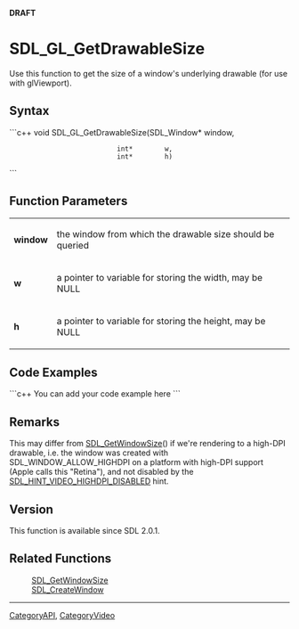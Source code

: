 <!-- pragma section-numbers off -->
<!-- pragma camelcase off -->
'''DRAFT'''

<!-- #*^*^*^*^*See http://wiki.libsdl.org/moin.cgi/SGFunctions for details on editing this page*^*^*^*^* -->


= SDL_GL_GetDrawableSize =
Use this function to get the size of a window's underlying drawable (for use with glViewport).




== Syntax ==
```c++
void SDL_GL_GetDrawableSize(SDL_Window* window,
                            int*        w,
                            int*        h)
```


== Function Parameters ==
{|
|'''window'''
|the window from which the drawable size should be queried
|-
|'''w'''
|a pointer to variable for storing the width, may be NULL
|-
|'''h'''
|a pointer to variable for storing the height, may be NULL
|}


== Code Examples ==
```c++
You can add your code example here
```

<!-- #Leave this section as-is unless you have a code example to put in.  In that case, replace You can add your code example here with your code example following the Style Guide instructions.  Leave the rest of the markup alone and delete this comment. -->


== Remarks ==

This may differ from [[SDL_GetWindowSize]]() if we're rendering to a high-DPI drawable, i.e. the window was created with SDL_WINDOW_ALLOW_HIGHDPI on a platform with high-DPI support (Apple calls this "Retina"), and not disabled by the [[SDL_HINT_VIDEO_HIGHDPI_DISABLED]] hint.

== Version ==
This function is available since SDL 2.0.1.

== Related Functions ==
:[[SDL_GetWindowSize]]
:[[SDL_CreateWindow]]

----
[[CategoryAPI]], [[CategoryVideo]]
<!-- #See the Style Guide for instructions on editing the footer. -->
